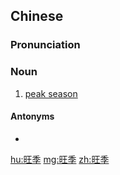 ==Chinese==
{{zh-forms}}

===Pronunciation===
{{zh-pron
|m=wàngjì
|c=wong6 gwai3
|mn=ōng-kùi
|cat=n
}}

===Noun===
{{zh-noun}}

# [[peak season]]

====Antonyms====
* {{zh-l|淡季}}

[[hu:旺季]]
[[mg:旺季]]
[[zh:旺季]]